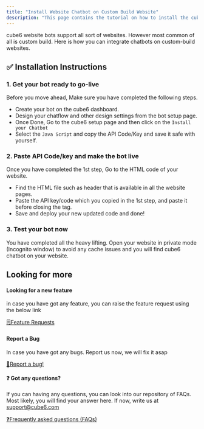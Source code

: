 ```yaml
---
title: "Install Website Chatbot on Custom Build Website"
description: "This page contains the tutorial on how to install the cube6 website bot on the custom-build website."
---
```


cube6 website bots support all sort of websites. However most common of all is custom build. Here is how you can integrate chatbots on custom-build websites.

## **✅ Installation Instructions**

### **1. Get your bot ready to go-live**

Before you move ahead, Make sure you have completed the following steps.

- Create your bot on the cube6 dashboard.
- Design your chatflow and other design settings from the bot setup page.
- Once Done, Go to the cube6 setup page and then click on the `Install your Chatbot`
- Select the `Java Script` and copy the API Code/Key and save it safe with yourself.

### **2. Paste API Code/key and make the bot live**

Once you have completed the 1st step, Go to the HTML code of your website.

- Find the HTML file such as header that is available in all the website pages.
- Paste the API key/code which you copied in the 1st step, and paste it before closing the tag.
- Save and deploy your new updated code and done\!

### **3. Test your bot now**

You have completed all the heavy lifting.  Open your website in private mode (Incognito window) to avoid any cache issues and you will find cube6 chatbot on your website.

## **Looking for more**

#### **Looking for a new feature**

in case you have got any feature, you can raise the feature request using the below link

[🗒️Feature Requests](https://help.cube6.com/platform-updates-and-info/feature-requests)

#### **Report a Bug**

In case you have got any bugs. Report us now, we will fix it asap

[🐞Report a bug\!](https://help.cube6.com/platform-updates-and-info/report-a-bug)

#### **❓ Got any questions?**

If you can having any questions, you can look into our repository of FAQs. Most likely, you will find your answer here. If now, write us at [support@cube6.com](mailto:support@cube6.com)

[❓Frequently asked questions (FAQs)](https://help.cube6.com/cube6-resource-centre/frequently-asked-questions-faqs)